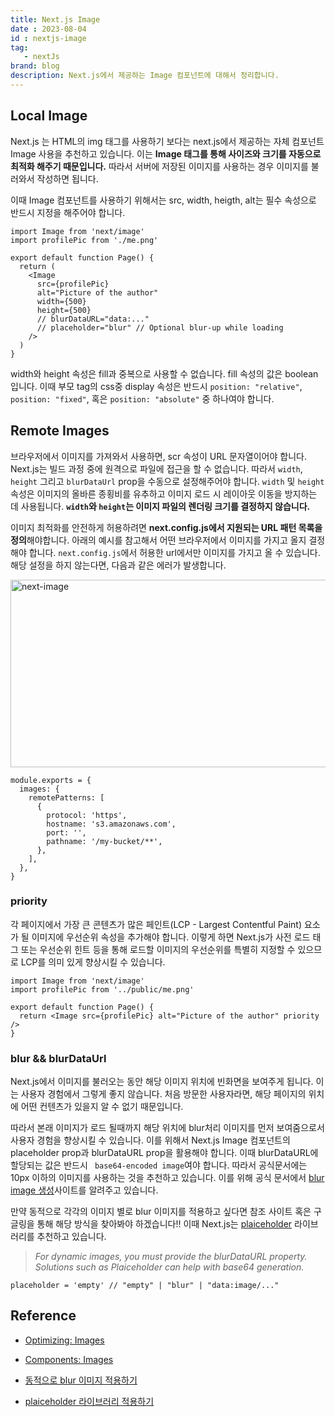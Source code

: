 ```yaml
---
title: Next.js Image
date : 2023-08-04
id : nextjs-image
tag: 
   - nextJs
brand: blog
description: Next.js에서 제공하는 Image 컴포넌트에 대해서 정리합니다. 
---
```

## Local Image

Next.js 는 HTML의 img 태그를 사용하기 보다는 next.js에서 제공하는 자체 컴포넌트 Image 사용을 추천하고 있습니다.
이는 **Image 태그를 통해 사이즈와 크기를 자동으로 최적화 해주기 때문입니다.** 따라서 서버에 저장된 이미지를 사용하는 경우 이미지를 불러와서 작성하면 됩니다. 

이때 Image 컴포넌트를 사용하기 위해서는 src, width, heigth, alt는 필수 속성으로 반드시 지정을 해주어야 합니다.

```tsx
import Image from 'next/image'
import profilePic from './me.png'
 
export default function Page() {
  return (
    <Image
      src={profilePic}
      alt="Picture of the author"
      width={500} 
      height={500} 
      // blurDataURL="data:..." 
      // placeholder="blur" // Optional blur-up while loading
    />
  )
}
```
width와 height 속성은 fill과 중복으로 사용할 수 없습니다. 
fill 속성의 값은 boolean입니다. 이때 부모 tag의 css중 display 속성은 
반드시 `position: "relative"`, `position: "fixed"`, 혹은 `position: "absolute"` 중 하나여야 합니다.


## Remote Images

브라우저에서 이미지를 가져와서 사용하면, scr 속성이 URL 문자열이어야 합니다.
Next.js는 빌드 과정 중에 원격으로 파일에 접근을 할 수 없습니다. 
따라서 `width`, `height` 그리고 `blurDataUrl` prop을 수동으로 설정해주어야 합니다.
`width` 및 `height` 속성은 이미지의 올바른 종횡비를 유추하고 이미지 로드 시 레이아웃 이동을 방지하는 데 사용됩니다. 
**`width`와 `height`는 이미지 파일의 렌더링 크기를 결정하지 않습니다.**

이미지 최적화를 안전하게 허용하려면 **next.config.js에서 지원되는 URL 패턴 목록을 정의**해야합니다. 
아래의 예시를 참고해서 어떤 브라우저에서 이미지를 가지고 올지 결정해야 합니다. `next.config.js`에서 허용한 url에서만 이미지를 가지고 올 수 있습니다.
해당 설정을 하지 않는다면, 다음과 같은 에러가 발생합니다.

<img src="/images/next-image/next-image.png" alt="next-image" width="800" height="300"/>

```tsx
module.exports = {
  images: {
    remotePatterns: [
      {
        protocol: 'https',
        hostname: 's3.amazonaws.com',
        port: '',
        pathname: '/my-bucket/**',
      },
    ],
  },
}
```

### priority

각 페이지에서 가장 큰 콘텐츠가 많은 페인트(LCP - Largest Contentful Paint) 요소가 될 이미지에 우선순위 속성을 추가해야 합니다. 
이렇게 하면 Next.js가 사전 로드 태그 또는 우선순위 힌트 등을 통해 로드할 
이미지의 우선순위를 특별히 지정할 수 있으므로 LCP를 의미 있게 향상시킬 수 있습니다.

```tsx
import Image from 'next/image'
import profilePic from '../public/me.png'
 
export default function Page() {
  return <Image src={profilePic} alt="Picture of the author" priority />
}
```

### blur && blurDataUrl

Next.js에서 이미지를 불러오는 동안 해당 이미지 위치에 빈화면을 보여주게 됩니다. 이는 사용자 경험에서 그렇게 좋지 않습니다.
처음 방문한 사용자라면, 해당 페이지의 위치에 어떤 컨텐츠가 있을지 알 수 없기 때문입니다. 

따라서 본래 이미지가 로드 될때까지 해당 위치에 blur처리 이미지를 먼저 보여줌으로서 사용자 경험을 향상시킬 수 있습니다.
이를 위해서 Next.js Image 컴포넌트의 placeholder prop과 blurDataURL prop을 활용해야 합니다. 
이때 blurDataURL에 할당되는 값은 반드시 ` base64-encoded image`여야 합니다. 
따라서 공식문서에는 10px 이하의 이미지를 사용하는 것을 추천하고 있습니다.
이를 위해 공식 문서에서 [blur image 생성](https://png-pixel.com/)사이트를 알려주고 있습니다.

만약 동적으로 각각의 이미지 별로 blur 이미지를 적용하고 싶다면 참조 사이트 혹은 구글링을 통해 해당 방식을 찾아봐야 하겠습니다!!
이때 Next.js는 [plaiceholder](https://github.com/joe-bell/plaiceholder) 라이브러리를 추천하고 있습니다.

> *For dynamic images, you must provide the blurDataURL property. Solutions such as Plaiceholder can help with base64 generation.*


```tsx
placeholder = 'empty' // "empty" | "blur" | "data:image/..."
```



## Reference
- [Optimizing: Images](https://nextjs.org/docs/app/building-your-application/optimizing/images)

- [Components: Images](https://nextjs.org/docs/app/api-reference/components/image)

- [동적으로 blur 이미지 적용하기](https://medium.com/@kavindumadushanka972/learn-how-to-create-dynamic-blur-data-urls-for-images-in-next-js-bc4eb5d04ec6)

- [plaiceholder 라이브러리 적용하기](https://haruisshort.tistory.com/302)